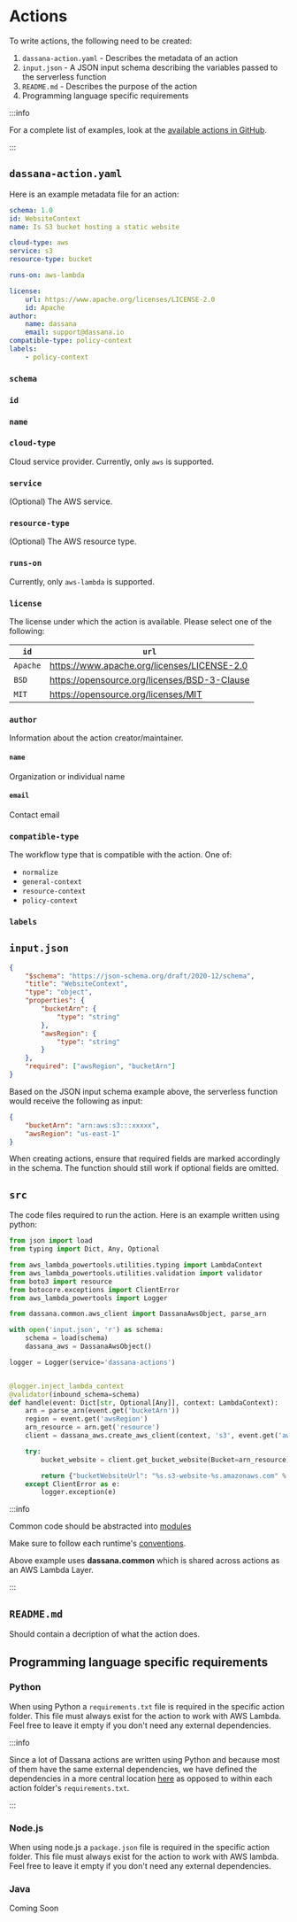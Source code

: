 # Actions


<Actions />

To write actions, the following need to be created:

1. `dassana-action.yaml` - Describes the metadata of an action
2. `input.json` - A JSON input schema describing the variables passed to the serverless function
3. `README.md` - Describes the purpose of the action
4. Programming language specific requirements

:::info

For a complete list of examples, look at the [available actions in GitHub](https://github.com/dassana-io/dassana/tree/main/content/actions).

:::

## `dassana-action.yaml`

Here is an example metadata file for an action:

```yaml title="content/actions/website-context/dassana-action.yaml"
schema: 1.0
id: WebsiteContext
name: Is S3 bucket hosting a static website

cloud-type: aws
service: s3
resource-type: bucket

runs-on: aws-lambda

license:
    url: https://www.apache.org/licenses/LICENSE-2.0
    id: Apache
author:
    name: dassana
    email: support@dassana.io
compatible-type: policy-context
labels:
    - policy-context
```


### `schema`

<Schema />

### `id`

<Id />

### `name`

<Name />

### `cloud-type`

Cloud service provider. Currently, only `aws` is supported.

### `service`

(Optional) The AWS service.

### `resource-type`

(Optional) The AWS resource type.

### `runs-on`

Currently, only `aws-lambda` is supported.

### `license`

The license under which the action is available. Please select one of the following:

| `id`     | `url`                                        |
| -------- | -------------------------------------------- |
| `Apache` | https://www.apache.org/licenses/LICENSE-2.0  |
| `BSD`    | https://opensource.org/licenses/BSD-3-Clause |
| `MIT`    | https://opensource.org/licenses/MIT          |

### `author`

Information about the action creator/maintainer.

#### `name`

Organization or individual name

#### `email`

Contact email

### `compatible-type`

The workflow type that is compatible with the action. One of:

-   `normalize`
-   `general-context`
-   `resource-context`
-   `policy-context`

### `labels`

<Labels />

## `input.json`

```json title="content/actions/website-context/input.json"
{
	"$schema": "https://json-schema.org/draft/2020-12/schema",
	"title": "WebsiteContext",
	"type": "object",
	"properties": {
		"bucketArn": {
			"type": "string"
		},
		"awsRegion": {
			"type": "string"
		}
	},
	"required": ["awsRegion", "bucketArn"]
}
```

Based on the JSON input schema example above, the serverless function would receive the following as input:

```json
{
	"bucketArn": "arn:aws:s3:::xxxxx",
	"awsRegion": "us-east-1"
}
```

When creating actions, ensure that required fields are marked accordingly in the schema. The function should still work if optional fields are omitted.

## `src`

The code files required to run the action. Here is an example written using python:

```py title="content/actions/website-context/src/handler.py"
from json import load
from typing import Dict, Any, Optional

from aws_lambda_powertools.utilities.typing import LambdaContext
from aws_lambda_powertools.utilities.validation import validator
from boto3 import resource
from botocore.exceptions import ClientError
from aws_lambda_powertools import Logger

from dassana.common.aws_client import DassanaAwsObject, parse_arn

with open('input.json', 'r') as schema:
    schema = load(schema)
    dassana_aws = DassanaAwsObject()

logger = Logger(service='dassana-actions')


@logger.inject_lambda_context
@validator(inbound_schema=schema)
def handle(event: Dict[str, Optional[Any]], context: LambdaContext):
    arn = parse_arn(event.get('bucketArn'))
    region = event.get('awsRegion')
    arn_resource = arn.get('resource')
    client = dassana_aws.create_aws_client(context, 's3', event.get('awsRegion'))

    try:
        bucket_website = client.get_bucket_website(Bucket=arn_resource)

        return {"bucketWebsiteUrl": "%s.s3-website-%s.amazonaws.com" % (arn_resource, region)}
    except ClientError as e:
        logger.exception(e)

```

:::info

Common code should be abstracted into [modules](https://github.com/dassana-io/dassana/tree/main/content/pkg/deps)

Make sure to follow each runtime's [conventions](https://docs.aws.amazon.com/lambda/latest/dg/configuration-layers.html).

Above example uses **dassana.common** which is shared across actions as an AWS Lambda Layer.

:::

## `README.md`

Should contain a decription of what the action does.

## Programming language specific requirements

### Python

When using Python a `requirements.txt` file is required in the specific action folder. This file must always exist for the action to work with AWS Lambda. Feel free to leave it empty if you don't need any external dependencies.

:::info

Since a lot of Dassana actions are written using Python and because most of them have the same external dependencies, we have defined the dependencies in a more central location [here](https://github.com/dassana-io/dassana/blob/main/content/pkg/deps/python/requirements.txt) as opposed to within each action folder's `requirements.txt`.

:::

### Node.js

When using node.js a `package.json` file is required in the specific action folder. This file must always exist for the action to work with AWS lambda. Feel free to leave it empty if you don't need any external dependencies.

### Java

Coming Soon
